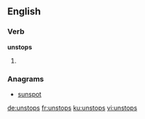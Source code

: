 ==English==

===Verb===
'''unstops'''

# {{en-third-person singular of|unstop}}

===Anagrams===
* [[sunspot#English|sunspot]]

[[de:unstops]]
[[fr:unstops]]
[[ku:unstops]]
[[vi:unstops]]